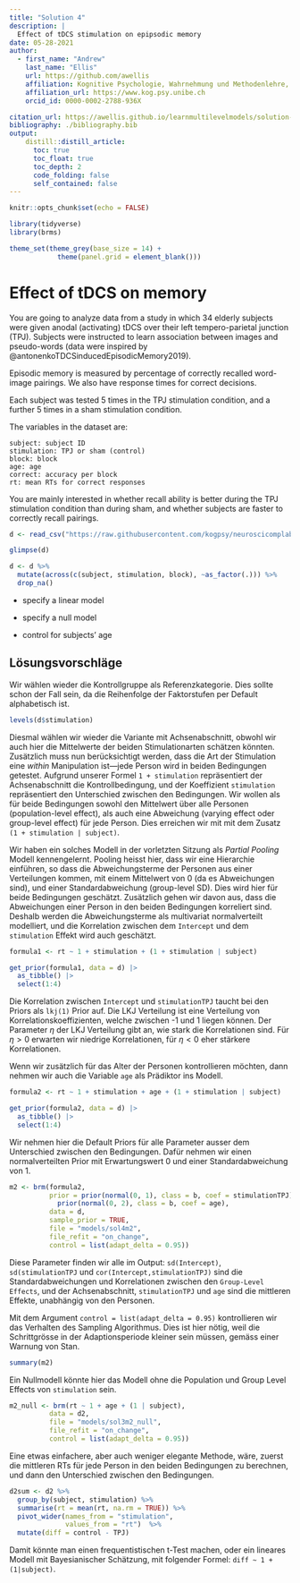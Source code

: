 ```yaml
---
title: "Solution 4"
description: | 
  Effect of tDCS stimulation on epipsodic memory
date: 05-28-2021
author:
  - first_name: "Andrew"
    last_name: "Ellis"
    url: https://github.com/awellis
    affiliation: Kognitive Psychologie, Wahrnehmung und Methodenlehre, Universität Bern 
    affiliation_url: https://www.kog.psy.unibe.ch
    orcid_id: 0000-0002-2788-936X

citation_url: https://awellis.github.io/learnmultilevelmodels/solution-4.html
bibliography: ./bibliography.bib
output: 
    distill::distill_article:
      toc: true
      toc_float: true
      toc_depth: 2
      code_folding: false
      self_contained: false
---
```


```r
knitr::opts_chunk$set(echo = FALSE)
```


```r
library(tidyverse)
library(brms)

theme_set(theme_grey(base_size = 14) +
            theme(panel.grid = element_blank()))
```




# Effect of tDCS on memory


You are going to analyze data from a study in which 34 elderly subjects were given anodal (activating) tDCS over their left tempero-parietal junction (TPJ). Subjects were instructed to learn association between images and pseudo-words (data were inspired by @antonenkoTDCSinducedEpisodicMemory2019).

Episodic memory is measured by percentage of correctly recalled word-image pairings. We also have response times for correct decisions.

Each subject was tested 5 times in the TPJ stimulation condition, and a further 5 times in a sham stimulation condition.

The variables in the dataset are:

```
subject: subject ID
stimulation: TPJ or sham (control)
block: block
age: age
correct: accuracy per block
rt: mean RTs for correct responses
```

You are mainly interested in whether recall ability is better during the TPJ stimulation condition than during sham, and whether subjects are faster to correctly recall pairings.


```r
d <- read_csv("https://raw.githubusercontent.com/kogpsy/neuroscicomplab/main/data/tdcs-tpj.csv")
```


```r
glimpse(d)
```

```r
d <- d %>% 
  mutate(across(c(subject, stimulation, block), ~as_factor(.))) %>% 
  drop_na()
```



:::exercise

- specify a linear model

- specify a null model

- control for subjects' age
:::


## Lösungsvorschläge

Wir wählen wieder die Kontrollgruppe als Referenzkategorie. Dies sollte schon der Fall sein, da die Reihenfolge der Faktorstufen per Default alphabetisch ist.


```r
levels(d$stimulation)
```


Diesmal wählen wir wieder die Variante mit Achsenabschnitt, obwohl wir auch hier die Mittelwerte der beiden Stimulationarten schätzen könnten. Zusätzlich muss nun berücksichtigt werden, dass die Art der Stimulation eine *within* Manipulation ist---jede Person wird in beiden Bedingungen getestet. Aufgrund unserer Formel `1 + stimulation` repräsentiert der Achsenabschnitt die Kontrollbedingung, und der Koeffizient `stimulation` repräsentiert den Unterschied zwischen den Bedingungen. Wir wollen als für beide Bedingungen sowohl den Mittelwert über alle Personen (population-level effect), als auch eine Abweichung (varying effect oder group-level effect) für jede Person. Dies erreichen wir mit mit dem Zusatz `(1 + stimulation | subject)`. 

Wir haben ein solches Modell in der vorletzten Sitzung als *Partial Pooling* Modell kennengelernt. Pooling heisst hier, dass wir eine Hierarchie einführen, so dass die Abweichungsterme der Personen aus einer Verteilungen kommen, mit einem Mittelwert von 0 (da es Abweichungen sind), und einer Standardabweichung (group-level SD). Dies wird hier für beide Bedingungen geschätzt. Zusätzlich gehen wir davon aus, dass die Abweichungen einer Person in den beiden Bedingungen korreliert sind. Deshalb werden die Abweichungsterme als multivariat normalverteilt modelliert, und die Korrelation zwischen dem `Intercept` und dem `stimulation` Effekt wird auch geschätzt.


```r
formula1 <- rt ~ 1 + stimulation + (1 + stimulation | subject)
```


```r
get_prior(formula1, data = d) |> 
  as_tibble() |> 
  select(1:4)
```


Die Korrelation zwischen `Intercept` und `stimulationTPJ` taucht bei den Priors als `lkj(1)` Prior auf. Die LKJ Verteilung ist eine Verteilung von Korrelationskoeffizienten, welche zwischen -1 und 1 liegen können. Der Parameter $\eta$ der LKJ Verteilung gibt an, wie stark die Korrelationen sind. Für $\eta>0$ erwarten wir niedrige Korrelationen, für $\eta<0$ eher stärkere Korrelationen.


Wenn wir zusätzlich für das Alter der Personen kontrollieren möchten, dann nehmen wir auch die Variable `age` als Prädiktor ins Modell.


```r
formula2 <- rt ~ 1 + stimulation + age + (1 + stimulation | subject)
```


```r
get_prior(formula2, data = d) |> 
  as_tibble() |> 
  select(1:4)
```


Wir nehmen hier die Default Priors für alle Parameter ausser dem Unterschied zwischen den Bedingungen. Dafür nehmen wir einen normalverteilten Prior mit Erwartungswert 0 und einer Standardabweichung von 1.

```r
m2 <- brm(formula2,
          prior = prior(normal(0, 1), class = b, coef = stimulationTPJ) +
            prior(normal(0, 2), class = b, coef = age),
          data = d,
          sample_prior = TRUE,
          file = "models/sol4m2",
          file_refit = "on_change",
          control = list(adapt_delta = 0.95))
```


Diese Parameter finden wir alle im Output: `sd(Intercept)`, `sd(stimulationTPJ` und `cor(Intercept,stimulationTPJ)` sind die Standardabweichungen und Korrelationen zwischen den `Group-Level Effects`, und der Achsenabschnitt, `stimulationTPJ` und `age` sind die mittleren Effekte, unabhängig von den Personen.


<aside>
Mit dem Argument `control = list(adapt_delta = 0.95)` kontrollieren wir das Verhalten des Sampling Algorithmus. Dies ist hier nötig, weil die Schrittgrösse in der Adaptionsperiode kleiner sein müssen, gemäss einer Warnung von Stan.
</aside>

```r
summary(m2)
```

Ein Nullmodell könnte hier das Modell ohne die Population und Group Level Effects von `stimulation` sein.


```r
m2_null <- brm(rt ~ 1 + age + (1 | subject),
          data = d2,
          file = "models/sol3m2_null",
          file_refit = "on_change",
          control = list(adapt_delta = 0.95))
```


Eine etwas einfachere, aber auch weniger elegante Methode, wäre, zuerst die mittleren RTs für jede Person in den beiden Bedingungen zu berechnen, und dann den Unterschied zwischen den Bedingungen. 


```r
d2sum <- d2 %>% 
  group_by(subject, stimulation) %>% 
  summarise(rt = mean(rt, na.rm = TRUE)) %>% 
  pivot_wider(names_from = "stimulation",
              values_from = "rt")  %>% 
  mutate(diff = control - TPJ)
```


Damit könnte man einen frequentistischen t-Test machen, oder ein lineares Modell mit Bayesianischer Schätzung, mit folgender Formel: `diff ~ 1 + (1|subject)`.
